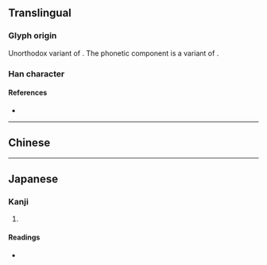 {{also|悴}}
{{character info/new}}
==Translingual==

===Glyph origin===
Unorthodox variant of {{l|mul|悴}}. The phonetic component {{l|mul|卆}} is a variant of {{l|mul|卒}}.

===Han character===
{{Han char|rn=61|rad=心|as=04|sn=7|four=|canj=PKNJ|ids=⿰忄卆}}

====References====
* {{Han ref|kx=0378.120|dkj=10381|dj=0706.120|hdz=42277.150|uh=5FF0|ud=24560}}

----

==Chinese==
{{zh-see|悴|ssv}}

----

==Japanese==

===Kanji===
{{ja-kanji|grade=|rs=心04}}

# {{rfdef|ja|sort=心04}}

====Readings====
* {{ja-readings
|goon=ずい
|kanon=すい
|kun=かじか-む, やつ-れる, せがれ
}}